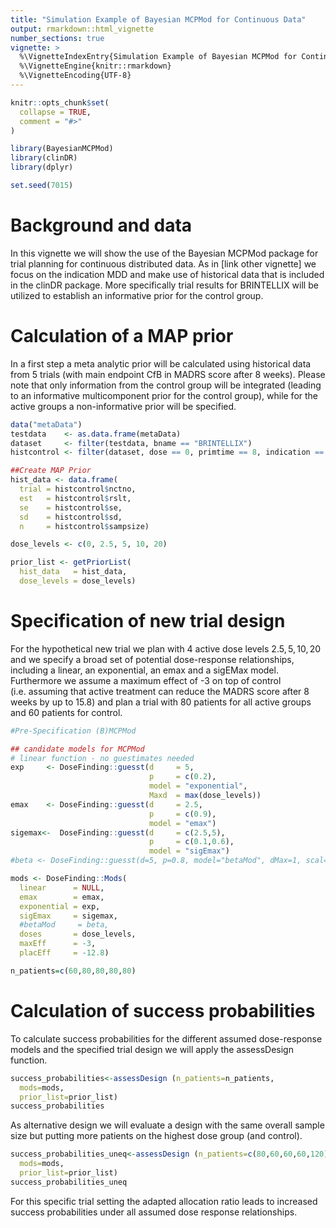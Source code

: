 ```yaml
---
title: "Simulation Example of Bayesian MCPMod for Continuous Data"
output: rmarkdown::html_vignette
number_sections: true
vignette: >
  %\VignetteIndexEntry{Simulation Example of Bayesian MCPMod for Continuous Data}
  %\VignetteEngine{knitr::rmarkdown}
  %\VignetteEncoding{UTF-8}
---
```


```r
knitr::opts_chunk$set(
  collapse = TRUE,
  comment = "#>"
)
```

```r
library(BayesianMCPMod)
library(clinDR)
library(dplyr)

set.seed(7015)
```

# Background and data

In this vignette we will show the use of the Bayesian MCPMod package for trial planning for continuous distributed data. 
As in [link other vignette] we focus on the indication MDD and make use of historical data that is included in the clinDR package. 
More specifically trial results for BRINTELLIX will be utilized to establish an informative prior for the control group.

# Calculation of a MAP prior
In a first step a meta analytic prior will be calculated using historical data from 5 trials (with main endpoint CfB in MADRS score after 8 weeks).
Please note that only information from the control group will be integrated (leading to an informative multicomponent prior for the control group), while for the active groups a non-informative prior will be specified.


```r
data("metaData")
testdata    <- as.data.frame(metaData)
dataset     <- filter(testdata, bname == "BRINTELLIX")
histcontrol <- filter(dataset, dose == 0, primtime == 8, indication == "MAJOR DEPRESSIVE DISORDER")

##Create MAP Prior
hist_data <- data.frame(
  trial = histcontrol$nctno,
  est   = histcontrol$rslt,
  se    = histcontrol$se,
  sd    = histcontrol$sd,
  n     = histcontrol$sampsize)

dose_levels <- c(0, 2.5, 5, 10, 20)

prior_list <- getPriorList(
  hist_data   = hist_data,
  dose_levels = dose_levels)

```

# Specification of new trial design 

For the hypothetical new trial we plan with 4 active dose levels $2.5, 5, 10, 20$ and we specify a broad set of potential dose-response relationships, including a linear, an exponential, an emax and a sigEMax model.  
Furthermore we assume a maximum effect of -3 on top of control (i.e. assuming that  active treatment can reduce the MADRS score after 8 weeks by up to 15.8) and plan a trial with 80 patients for all active groups and 60 patients for control.
```r
#Pre-Specification (B)MCPMod 

## candidate models for MCPMod
# linear function - no guestimates needed
exp     <- DoseFinding::guesst(d     = 5,
                               p     = c(0.2),
                               model = "exponential",
                               Maxd  = max(dose_levels))
emax    <- DoseFinding::guesst(d     = 2.5,
                               p     = c(0.9),
                               model = "emax")
sigemax<-  DoseFinding::guesst(d     = c(2.5,5),
                               p     = c(0.1,0.6),
                               model = "sigEmax")
#beta <- DoseFinding::guesst(d=5, p=0.8, model="betaMod", dMax=1, scal=1.2, Maxd=20)

mods <- DoseFinding::Mods(
  linear      = NULL,
  emax        = emax,
  exponential = exp,
  sigEmax     = sigemax,
  #betaMod     = beta,
  doses       = dose_levels,
  maxEff      = -3,
  placEff     = -12.8)

n_patients=c(60,80,80,80,80)
```

# Calculation of success probabilities

To calculate success probabilities for the different assumed dose-response models and the specified trial design we will apply the assessDesign function.  

```r
success_probabilities<-assessDesign (n_patients=n_patients,
  mods=mods,
  prior_list=prior_list)
success_probabilities
```

As alternative design we will evaluate a design with the same overall sample size but putting more patients on the highest dose group (and control).

```r
success_probabilities_uneq<-assessDesign (n_patients=c(80,60,60,60,120),
  mods=mods,
  prior_list=prior_list)
success_probabilities_uneq
```

For this specific trial setting the adapted allocation ratio leads to increased success probabilities under all assumed dose response relationships.


